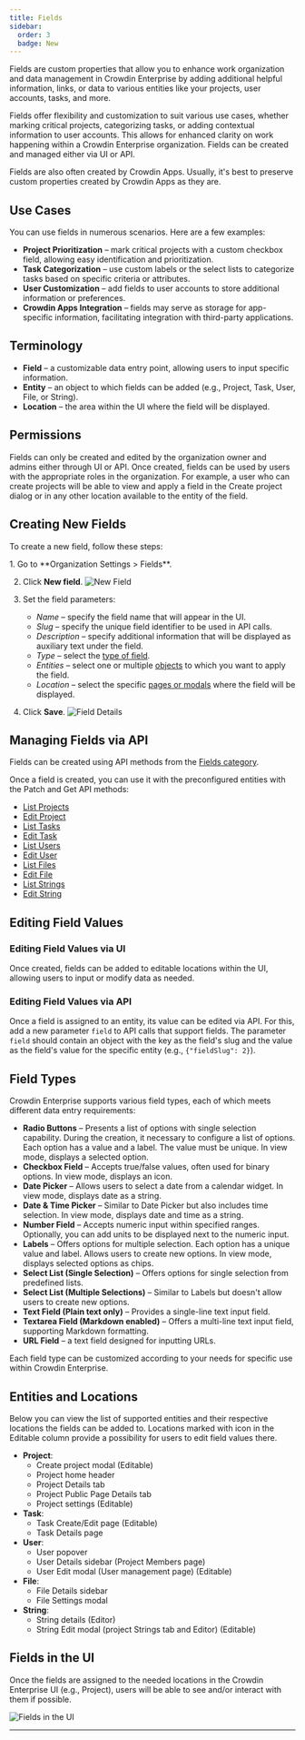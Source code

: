 ```yaml
---
title: Fields
sidebar:
  order: 3
  badge: New
---
```



Fields are custom properties that allow you to enhance work organization and data management in Crowdin Enterprise by adding additional helpful information, links, or data to various entities like your projects, user accounts, tasks, and more.

Fields offer flexibility and customization to suit various use cases, whether marking critical projects, categorizing tasks, or adding contextual information to user accounts. This allows for enhanced clarity on work happening within a Crowdin Enterprise organization. Fields can be created and managed either via UI or API.

Fields are also often created by Crowdin Apps. Usually, it's best to preserve custom properties created by Crowdin Apps as they are.

## Use Cases

You can use fields in numerous scenarios. Here are a few examples:

* **Project Prioritization** – mark critical projects with a custom checkbox field, allowing easy identification and prioritization.
* **Task Categorization** – use custom labels or the select lists to categorize tasks based on specific criteria or attributes.
* **User Customization** – add fields to user accounts to store additional information or preferences.
* **Crowdin Apps Integration** – fields may serve as storage for app-specific information, facilitating integration with third-party applications.

## Terminology

* **Field** – a customizable data entry point, allowing users to input specific information.
* **Entity** – an object to which fields can be added (e.g., Project, Task, User, File, or String).
* **Location** – the area within the UI where the field will be displayed.

## Permissions

Fields can only be created and edited by the organization owner and admins either through UI or API. Once created, fields can be used by users with the appropriate roles in the organization. For example, a user who can create projects will be able to view and apply a field in the Create project dialog or in any other location available to the entity of the field.

## Creating New Fields

To create a new field, follow these steps:

<Steps>
  1. Go to **Organization Settings > Fields**.

  2. Click **New field**.
     ![New Field](./_assets/fields_add_new.png)

  3. Set the field parameters:
      * *Name* – specify the field name that will appear in the UI.
      * *Slug* – specify the unique field identifier to be used in API calls.
      * *Description* – specify additional information that will be displayed as auxiliary text under the field.
      * *Type* – select the [type of field](#field-types).
      * *Entities* – select one or multiple [objects](#entities-and-locations) to which you want to apply the field.
      * *Location* – select the specific [pages or modals](#entities-and-locations) where the field will be displayed.

  4. Click **Save**.
     ![Field Details](./_assets/fields_details.png)
</Steps>

## Managing Fields via API

Fields can be created using API methods from the [Fields category](https://developer.crowdin.com/enterprise/api/v2/#tag/Fields).

Once a field is created, you can use it with the preconfigured entities with the Patch and Get API methods:

* [List Projects](https://developer.crowdin.com/enterprise/api/v2/#operation/api.projects.getMany)
* [Edit Project](https://developer.crowdin.com/enterprise/api/v2/#operation/api.projects.patch)
* [List Tasks](https://developer.crowdin.com/enterprise/api/v2/#operation/api.projects.tasks.getMany)
* [Edit Task](https://developer.crowdin.com/enterprise/api/v2/#operation/api.projects.tasks.patch)
* [List Users](https://developer.crowdin.com/enterprise/api/v2/#operation/api.users.getMany)
* [Edit User](https://developer.crowdin.com/enterprise/api/v2/#operation/api.users.patch)
* [List Files](https://developer.crowdin.com/enterprise/api/v2/#operation/api.projects.files.getMany)
* [Edit File](https://developer.crowdin.com/enterprise/api/v2/#operation/api.projects.files.patch)
* [List Strings](https://developer.crowdin.com/enterprise/api/v2/#operation/api.projects.strings.getMany)
* [Edit String](https://developer.crowdin.com/enterprise/api/v2/#operation/api.projects.strings.patch)

## Editing Field Values

### Editing Field Values via UI

Once created, fields can be added to editable locations within the UI, allowing users to input or modify data as needed.

### Editing Field Values via API

Once a field is assigned to an entity, its value can be edited via API. For this, add a new parameter `field` to API calls that support fields. The parameter `field` should contain an object with the key as the field's slug and the value as the field's value for the specific entity (e.g., `{"fieldSlug": 2}`).

## Field Types

Crowdin Enterprise supports various field types, each of which meets different data entry requirements:

* **Radio Buttons** – Presents a list of options with single selection capability. During the creation, it necessary to configure a list of options. Each option has a value and a label. The value must be unique. In view mode, displays a selected option.
* **Checkbox Field** – Accepts true/false values, often used for binary options. In view mode, displays an icon.
* **Date Picker** – Allows users to select a date from a calendar widget. In view mode, displays date as a string.
* **Date & Time Picker** – Similar to Date Picker but also includes time selection. In view mode, displays date and time as a string.
* **Number Field** – Accepts numeric input within specified ranges. Optionally, you can add units to be displayed next to the numeric input.
* **Labels** – Offers options for multiple selection. Each option has a unique value and label. Allows users to create new options. In view mode, displays selected options as chips.
* **Select List (Single Selection)** – Offers options for single selection from predefined lists.
* **Select List (Multiple Selections)** – Similar to Labels but doesn't allow users to create new options.
* **Text Field (Plain text only)** – Provides a single-line text input field.
* **Textarea Field (Markdown enabled)** – Offers a multi-line text input field, supporting Markdown formatting.
* **URL Field** – a text field designed for inputting URLs.

Each field type can be customized according to your needs for specific use within Crowdin Enterprise.

## Entities and Locations

Below you can view the list of supported entities and their respective locations the fields can be added to. Locations marked with <Icon name="approve-check" class="inline-icon" /> icon in the Editable column provide a possibility for users to edit field values there.

* **Project**:
  * Create project modal (Editable)
  * Project home header
  * Project Details tab
  * Project Public Page Details tab
  * Project settings (Editable)
* **Task**:
  * Task Create/Edit page (Editable)
  * Task Details page
* **User**:
  * User popover
  * User Details sidebar (Project Members page)
  * User Edit modal (User management page) (Editable)
* **File**:
  * File Details sidebar
  * File Settings modal
* **String**:
  * String details (Editor)
  * String Edit modal (project Strings tab and Editor) (Editable)

## Fields in the UI

Once the fields are assigned to the needed locations in the Crowdin Enterprise UI (e.g., Project), users will be able to see and/or interact with them if possible.

![Fields in the UI](./_assets/fields_project_labels.png)

---

<LinkCard
  title="Seeking Assistance"
  description="Need help working with Fields or have any questions? Contact Support Team"
  href="https://crowdin.com/contacts"
/>
